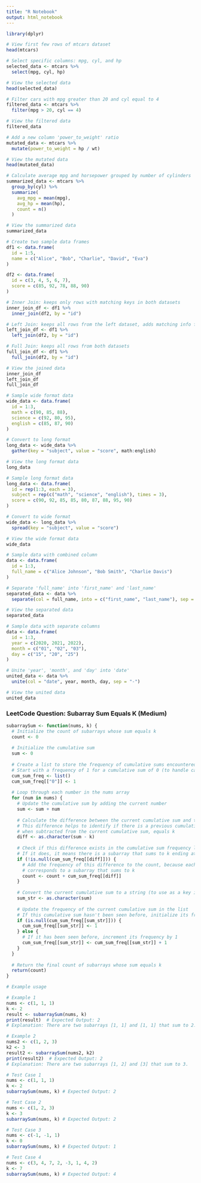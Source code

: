 ---
title: "R Notebook"
output: html_notebook
---

```{r}
library(dplyr)
```


```{r}
# View first few rows of mtcars dataset
head(mtcars)

# Select specific columns: mpg, cyl, and hp
selected_data <- mtcars %>%
  select(mpg, cyl, hp)

# View the selected data
head(selected_data)

```

```{r}
# Filter cars with mpg greater than 20 and cyl equal to 4
filtered_data <- mtcars %>%
  filter(mpg > 20, cyl == 4)

# View the filtered data
filtered_data

```

```{r}
# Add a new column 'power_to_weight' ratio
mutated_data <- mtcars %>%
  mutate(power_to_weight = hp / wt)

# View the mutated data
head(mutated_data)

```

```{r}
# Calculate average mpg and horsepower grouped by number of cylinders
summarized_data <- mtcars %>%
  group_by(cyl) %>%
  summarize(
    avg_mpg = mean(mpg),
    avg_hp = mean(hp),
    count = n()
  )

# View the summarized data
summarized_data

```

```{r}
# Create two sample data frames
df1 <- data.frame(
  id = 1:5,
  name = c("Alice", "Bob", "Charlie", "David", "Eva")
)

df2 <- data.frame(
  id = c(3, 4, 5, 6, 7),
  score = c(85, 92, 78, 88, 90)
)

# Inner Join: keeps only rows with matching keys in both datasets
inner_join_df <- df1 %>%
  inner_join(df2, by = "id")

# Left Join: keeps all rows from the left dataset, adds matching info from right
left_join_df <- df1 %>%
  left_join(df2, by = "id")

# Full Join: keeps all rows from both datasets
full_join_df <- df1 %>%
  full_join(df2, by = "id")

# View the joined data
inner_join_df
left_join_df
full_join_df

```

```{r}
# Sample wide format data
wide_data <- data.frame(
  id = 1:3,
  math = c(90, 85, 88),
  science = c(92, 80, 95),
  english = c(85, 87, 90)
)

# Convert to long format
long_data <- wide_data %>%
  gather(key = "subject", value = "score", math:english)

# View the long format data
long_data

```

```{r}
# Sample long format data
long_data <- data.frame(
  id = rep(1:3, each = 3),
  subject = rep(c("math", "science", "english"), times = 3),
  score = c(90, 92, 85, 85, 80, 87, 88, 95, 90)
)

# Convert to wide format
wide_data <- long_data %>%
  spread(key = "subject", value = "score")

# View the wide format data
wide_data

```

```{r}
# Sample data with combined column
data <- data.frame(
  id = 1:3,
  full_name = c("Alice Johnson", "Bob Smith", "Charlie Davis")
)

# Separate 'full_name' into 'first_name' and 'last_name'
separated_data <- data %>%
  separate(col = full_name, into = c("first_name", "last_name"), sep = " ")

# View the separated data
separated_data

```

```{r}
# Sample data with separate columns
data <- data.frame(
  id = 1:3,
  year = c(2020, 2021, 2022),
  month = c("01", "02", "03"),
  day = c("15", "20", "25")
)

# Unite 'year', 'month', and 'day' into 'date'
united_data <- data %>%
  unite(col = "date", year, month, day, sep = "-")

# View the united data
united_data

```

### LeetCode Question: Subarray Sum Equals K (Medium) 

```{r}
subarraySum <- function(nums, k) {
  # Initialize the count of subarrays whose sum equals k
  count <- 0
  
  # Initialize the cumulative sum
  sum <- 0
  
  # Create a list to store the frequency of cumulative sums encountered
  # Start with a frequency of 1 for a cumulative sum of 0 (to handle cases where a subarray starts from the first element)
  cum_sum_freq <- list()
  cum_sum_freq[["0"]] <- 1
  
  # Loop through each number in the nums array
  for (num in nums) {
    # Update the cumulative sum by adding the current number
    sum <- sum + num
    
    # Calculate the difference between the current cumulative sum and the target sum k
    # This difference helps to identify if there is a previous cumulative sum that,
    # when subtracted from the current cumulative sum, equals k
    diff <- as.character(sum - k)
    
    # Check if this difference exists in the cumulative sum frequency list
    # If it does, it means there is a subarray that sums to k ending at the current index
    if (!is.null(cum_sum_freq[[diff]])) {
      # Add the frequency of this difference to the count, because each occurrence
      # corresponds to a subarray that sums to k
      count <- count + cum_sum_freq[[diff]]
    }
    
    # Convert the current cumulative sum to a string (to use as a key in the list)
    sum_str <- as.character(sum)
    
    # Update the frequency of the current cumulative sum in the list
    # If this cumulative sum hasn't been seen before, initialize its frequency to 1
    if (is.null(cum_sum_freq[[sum_str]])) {
      cum_sum_freq[[sum_str]] <- 1
    } else {
      # If it has been seen before, increment its frequency by 1
      cum_sum_freq[[sum_str]] <- cum_sum_freq[[sum_str]] + 1
    }
  }
  
  # Return the final count of subarrays whose sum equals k
  return(count)
}

# Example usage

# Example 1
nums <- c(1, 1, 1)
k <- 2
result <- subarraySum(nums, k)
print(result)  # Expected Output: 2
# Explanation: There are two subarrays [1, 1] and [1, 1] that sum to 2.

# Example 2
nums2 <- c(1, 2, 3)
k2 <- 3
result2 <- subarraySum(nums2, k2)
print(result2)  # Expected Output: 2
# Explanation: There are two subarrays [1, 2] and [3] that sum to 3.


```

```{r}
# Test Case 1
nums <- c(1, 1, 1)
k <- 2
subarraySum(nums, k) # Expected Output: 2

# Test Case 2
nums <- c(1, 2, 3)
k <- 3
subarraySum(nums, k) # Expected Output: 2

# Test Case 3
nums <- c(-1, -1, 1)
k <- 0
subarraySum(nums, k) # Expected Output: 1

# Test Case 4
nums <- c(3, 4, 7, 2, -3, 1, 4, 2)
k <- 7
subarraySum(nums, k) # Expected Output: 4

```


